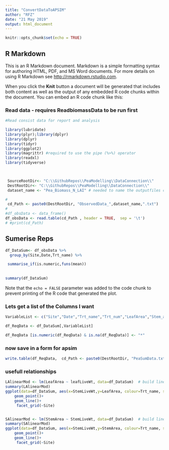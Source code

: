 ```yaml
---
title: "ConvertDataToAPSIM"
author: "RFZ"
date: "21 May 2019"
output: html_document
---
```




```r
knitr::opts_chunk$set(echo = TRUE)
```

## R Markdown

This is an R Markdown document. Markdown is a simple formatting syntax for authoring HTML, PDF, and MS Word documents. For more details on using R Markdown see <http://rmarkdown.rstudio.com>.

When you click the **Knit** button a document will be generated that includes both content as well as the output of any embedded R code chunks within the document. You can embed an R code chunk like this:


### Read data - requires ReadbiomassData to be run first


```r
#Read consist data for report and analysis

library(lubridate)
library(plyr);library(dplyr)
library(dplyr)
library(tidyr)
library(ggplot2)
library(magrittr) #required to use the pipe (%>%) operator
library(readxl)
library(tidyverse)


 
 SourceRootDir<- "C:\\GithubRepos\\PeaModelling\\DataConnection\\"
 DestRootDir<- "C:\\GithubRepos\\PeaModelling\\DataConnection\\"
 dataset_name <- "Pea_Biomass_N_LAI" # needed to name the outputfiles consistently (labels, consistent and apsim .txt)

# 
 cd_Path <- paste0(DestRootDir, "ObservedData_",dataset_name,".txt")
# 
#df_obsData <- data_frame()
df_obsData <- read.table(cd_Path , header = TRUE,  sep = '\t')
# #print(cd_Path)


```

## Sumerise Reps


```r

df_DataSum<- df_obsData %>% 
  group_by(Site,Date,Trt_name) %>%  

 summarise_if(is.numeric,funs(mean))
  
   
summary(df_DataSum)


```

Note that the `echo = FALSE` parameter was added to the code chunk to prevent printing of the R code that generated the plot.

### Lets get a list of the Columns I want

```r
VariableList <- c("Site","Date","Trt_name","Trt_num","LeafArea","Stem_area","Pod_area","AboveGroundWt","leafLiveWt","StemLiveWt","DeadWt","PodLiveWt","GrainWt","GrainLiveWt","LeafNConc","leafN","StemNConc","StemN","GrainNConc")

df_ReqData <- df_DataSum[,VariableList]

df_ReqData [is.numeric(df_ReqData) & is.na(df_ReqData)] <- "*"

```

### now save in a form for apsim

```r
write.table(df_ReqData,  cd_Path <- paste0(DestRootDir, "PeaSumData.txt"), row.names = F, quote = F, sep = '\t')
```


### usefull relationships
```r

LAlinearMod <- lm(LeafArea ~ leafLiveWt, data=df_DataSum)  # build linear regression model on full data
summary(LAlinearMod)
ggplot(data=df_DataSum, aes(x=StemLiveWt,y=LeafArea, colour=Trt_name, shape=Site))+
    geom_point()+
    geom_line()+ 
     facet_grid(~Site)


SAlinearMod <- lm(StemArea ~ StemLiveWt, data=df_DataSum)  # build linear regression model on full data
summary(SAlinearMod)
ggplot(data=df_DataSum, aes(x=StemLiveWt,y=StemArea, colour=Trt_name, shape=Site))+
    geom_point()+
    geom_line()+ 
     facet_grid(~Site)

```

